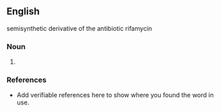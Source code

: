 ==English==
semisynthetic derivative of the antibiotic rifamycin
===Noun===
{{en-noun}}

# {{substub}}

===References===
*Add verifiable references here to show where you found the word in use.